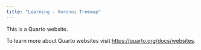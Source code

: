 ```yaml
---
title: "Learning - Voronoi Treemap"
---
```


This is a Quarto website.

To learn more about Quarto websites visit <https://quarto.org/docs/websites>.
